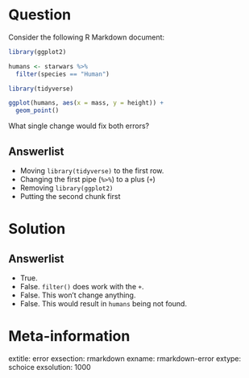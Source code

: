 Question
========
Consider the following R Markdown document:

```r
library(ggplot2)

humans <- starwars %>%
  filter(species == "Human")
```

```r
library(tidyverse)

ggplot(humans, aes(x = mass, y = height)) + 
  geom_point()
```

What single change would fix both errors? 

Answerlist
----------
* Moving `library(tidyverse)` to the first row. 
* Changing the first pipe (`%>%`) to a plus (`+`)
* Removing `library(ggplot2)`
* Putting the second chunk first

Solution
========

Answerlist
----------
* True. 
* False. `filter()` does work with the `+`.
* False. This won't change anything. 
* False. This would result in `humans` being not found. 

Meta-information
================
extitle: error
exsection: rmarkdown
exname: rmarkdown-error
extype: schoice
exsolution: 1000
